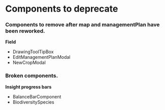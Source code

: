 
<Meta title="Docs/components to deprecate" />

# Components to deprecate

### Components to remove after map and managementPlan have been reworked.

**Field**

- DrawingToolTipBox
- EditManagementPlanModal
- NewCropModal

### Broken components.

**Insight progress bars**

- BalanceBarComponent
- BiodiversitySpecies

